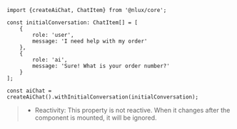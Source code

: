 ```tsx
import {createAiChat, ChatItem} from '@nlux/core';

const initialConversation: ChatItem[] = [
    {
        role: 'user',
        message: 'I need help with my order'
    },
    {
        role: 'ai',
        message: 'Sure! What is your order number?'
    }
];
```

```tsx
const aiChat = createAiChat().withInitialConversation(initialConversation);
```

> * Reactivity: This property is not reactive. When it changes after the component is mounted, it will be ignored.
